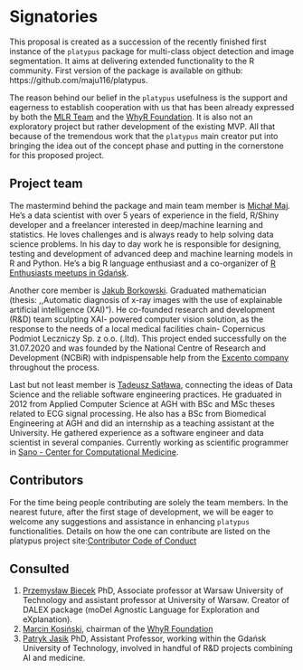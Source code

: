 # Signatories
<!-- 
This section provides the ISC with a view of the support received from the community for a proposal. Acceptance isn't predicated on popularity but community acceptance is important.  Willingness to accept outside input is also a good marker for project delivery. 

An optional section would be for R-Core signatories where changes to R are proposed.
-->

This proposal is created as a succession of the recently finished first instance of the `platypus` package for multi-class object detection and image segmentation. It aims at delivering extended functionality to the R community. First version of the package is available on github: https://github.com/maju116/platypus.

The reason behind our belief in the `platypus` usefulness is the support and eagerness to establish cooperation with us that has been already expressed by both the [MLR Team](https://mlr-org.com/) and the [WhyR Foundation](http://whyr.pl/foundation/). It is also not an exploratory project but rather development of the existing MVP. All that because of the tremendous work that the `platypus` main creator put into bringing the idea out of the concept phase and putting in the cornerstone for this proposed project.


## Project team
<!-- 
Who are the people responsible for actually delivering the project if the proposal gets accepted and are already signed up and rearing to go?
-->
The mastermind behind the package and main team member is [Michał Maj](https://www.linkedin.com/in/michal-maj116/). He's a data scientist with over 5 years of experience in the field, R/Shiny developer and a freelancer interested in deep/machine learning and statistics. He loves challenges and is always ready to help solving data science problems. In his day to day work he is responsible for designing, testing and development of advanced deep and machine learning models in R and Python. He's a big R language enthusiast and a co-organizer of [R Enthusiasts meetups in Gdańsk](https://www.meetup.com/Trojmiejska-Grupa-Entuzjastow-R/). 

Another core member is [Jakub Borkowski](https://www.linkedin.com/in/jakub-roman-borkowski-59b39814a/). Graduated mathematician (thesis: ,,Automatic diagnosis of x-ray images with the use of explainable artificial intelligence (XAI)"). He co-founded research and development (R&D) team sculpting XAI- powered computer vision solution, as the response to the needs of a local medical facilities chain- Copernicus Podmiot Leczniczy Sp. z o.o. (.ltd). This project ended successfully on the 31.07.2020 and was founded by the National Centre of Research and Development (NCBiR) with indpispensable help from the [Excento company](http://excento.pl/e-pionier/rozwiazania-6-wyzwan-spoleczno-gospodarczych-zostaly-odebrane-w-okresie-wakacyjnym/) throughout the process. 

Last but not least member is [Tadeusz Satława](https://www.linkedin.com/in/tadeusz-satława-585378104/), connecting the ideas of Data Science and the reliable software engineering practices. He graduated in 2012 from Applied Computer Science at AGH with BSc and MSc theses related to ECG signal processing. He also has a BSc from Biomedical Engineering at AGH and did an internship as a teaching assistant at the University. He gathered experience as a software engineer and data scientist in several companies. Currently working as scientific programmer in [Sano - Center for Computational Medicine](http://sano.science).


## Contributors
<!-- 
Who are the people who have actively helped with this proposal but won't necessarily be on the core project team later?
-->
For the time being people contributing are solely the team members. In the nearest future, after the first stage of development, we will be eager to welcome any suggestions and assistance in enhancing `platypus` functionalities. Details on how the one can contribute are listed on the platypus project site:[Contributor Code of Conduct](https://github.com/maju116/platypus/blob/master/CODE_OF_CONDUCT.md)


## Consulted
<!-- 
Who has been given the opportunity to provide feedback on the proposal? This should include any R Consortium & ISC members who the proposal has been discussed with.
-->

 1. [Przemysław Biecek](https://www.linkedin.com/in/pbiecek/) PhD, Associate professor at Warsaw University of Technology and assistant professor at University of Warsaw. Creator of DALEX package (moDel Agnostic Language for Exploration and eXplanation).
 2. [Marcin Kosiński](https://www.linkedin.com/in/marcin-kosi%C5%84ski-81435aab/), chairman of the [WhyR Foundation](http://whyr.pl/foundation/)
 3. [Patryk Jasik](https://www.linkedin.com/in/patryk-jasik-3a937a148/) PhD, Assistant Professor, working within the Gdańsk University of Technology, involved in handful of R&D projects combining AI and medicine.


